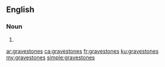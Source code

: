 ==English==

===Noun===
{{head|en|noun plural form}}

# {{plural of|gravestone|lang=en}}

[[ar:gravestones]]
[[ca:gravestones]]
[[fr:gravestones]]
[[ku:gravestones]]
[[my:gravestones]]
[[simple:gravestones]]